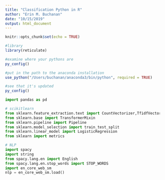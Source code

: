 ```yaml
---
title: "Classification Python in R"
author: "Erin M. Buchanan"
date: "10/15/2019"
output: html_document
---
```


```r
knitr::opts_chunk$set(echo = TRUE)

#library
library(reticulate)

#examine where your pythons are
py_config()

#put in the path to the anaconda installation
use_python("/Users/buchanan/anaconda3/bin/python", required = TRUE)

#see that it's updated
py_config()
```

```python
import pandas as pd

# scikitlearn
from sklearn.feature_extraction.text import CountVectorizer,TfidfVectorizer
from sklearn.base import TransformerMixin
from sklearn.pipeline import Pipeline
from sklearn.model_selection import train_test_split
from sklearn.linear_model import LogisticRegression
from sklearn import metrics

# NLP
import spacy
import string
from spacy.lang.en import English
from spacy.lang.en.stop_words import STOP_WORDS
import en_core_web_sm
nlp = en_core_web_sm.load()
```

